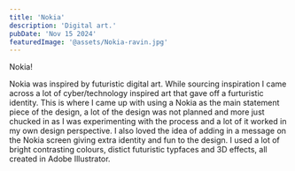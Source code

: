 ```yaml
---
title: 'Nokia'
description: 'Digital art.'
pubDate: 'Nov 15 2024'
featuredImage: '@assets/Nokia-ravin.jpg'
---
```





<ProjectImage path={image1} alt="Nokia raving"/>

<ProjectImage path={image2} alt="###"/>

Nokia!

Nokia was inspired by futuristic digital art. While sourcing inspiration I came across a lot of cyber/technology inspired art that gave off a furturistic identity. This is where I came up with using a Nokia as the main statement piece of the design, a lot of the design was not planned and more just chucked in as I was experimenting with the process and a lot of it worked in my own design perspective. I also loved the idea of adding in a message on the Nokia screen giving extra identity and fun to the design. I used a lot of bright contrasting colours, distict futuristic typfaces and 3D effects, all created in Adobe Illustrator.
